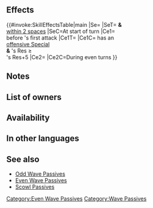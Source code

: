 {{Passive
|name=Even Res Wave D
|type=C
|exclusive=0
|canUseWeapon={{WeaponList|Dragon}}
|canUseMove={{MoveList|All}}
|1name=Even Res Wave D
|1tagid=SID_竜の魔防の波・偶
|1effect=At start of turn, grants Res+6 to unit and allies within 2 spaces of unit for 1 turn.<br><br>If unit's Res ≥ foe's Res+5 and foe's attack can trigger foe's Special, inflicts Special cooldown count+1 on foe before foe's first attack during combat (cannot exceed the foe's maximum Special cooldown).<br><br>If it is an even-numbered turn, grants Res+6 to unit during combat.
|1cost=300
|1required=Even Res Wave 3
}}
==Effects==
{{#invoke:SkillEffectsTable|main
|Se={{Eft|Bonuses|Res|6}}
|SeT={{Tgt|Unit}} '''&''' {{Tgt|Allies}}<br>[[within 2 spaces]]
|SeC=At start of turn
|Ce1={{Eft|Increase Cooldown|1}}<br>before {{Tgt|Foe}}'s first attack
|Ce1T={{Tgt|Foe}}
|Ce1C={{Tgt|Foe}} has an<br>[[offensive Special]]<br>'''&''' {{Tgt|Unit}}'s Res ≥<br>{{Tgt|Foe}}'s Res+5
|Ce2={{Eft|Temporary buffs|Res|6}}
|Ce2C=During even turns
}}
==Notes==
{{Bonuses}}
{{CombatCooldownCount|+1}}
{{Temporary buffs}}
==List of owners==
{{Skill Hero List}}
==Availability==
{{PassiveFocusList}}
{{PassiveDistributionList}}
{{PassiveCombatManualList}}
==In other languages==
{{OtherLanguages
|japanese=竜の魔防の波・偶
|german=Gerade Res. Dra.
|spanishEU=Ola Res par drag.
|spanishLA=Ola Res. par drg.
|french=Pair Rés dragon
|italian=Res pari drago
|chineseTW=龍的魔防之波・偶數
|portuguese=Onda Res. par D
}}
==See also==
{{See also skills|cond=(Description LIKE '%start of%turns%grants%+%for 1 turn%' OR Description LIKE '%inflicts Special cooldown count%before foe_s first attack%') AND Exclusive='1'}}
* [[Odd Wave Passives]]
* [[Even Wave Passives]]
* [[Skill families/A Passives#Scowl|Scowl Passives]]
{{Passives Navbox|C}}
[[Category:Even Wave Passives]][[Category:Wave Passives]]